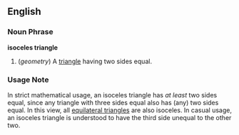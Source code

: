 ==English==

===Noun Phrase===
'''isoceles triangle'''

# (''geometry'') A [[triangle]] having two sides equal.

===Usage Note===
In strict mathematical usage, an isoceles triangle has ''at least'' two sides equal, since any triangle with three sides equal also has (any) two sides equal.  In this view, all [[equilateral triangle]]s are also isoceles.  In casual usage, an isoceles triangle is understood to have the third side unequal to the other two.